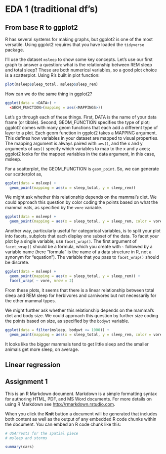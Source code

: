 # EDA 1 (traditional df's)

## From base R to ggplot2

R has several systems for making graphs, but ggplot2 is one of the most versatile. Using ggplot2 requires that you have loaded the <code>tidyverse</code> package.

I'll use the dataset <code>msleep</code> to show some key concepts. Let's use our first graph to answer a question: what is the relationship between REM sleep and total sleep? These are both numerical variables, so a good plot choice is a scatterplot. Using R's built in plot function:

```r
plot(msleep$sleep_total, msleep$sleep_rem)
```

How can we do the same thing in ggplot2?

```r
ggplot(data = <DATA>) + 
  <GEOM_FUNCTION>(mapping = aes(<MAPPINGS>))
```

Let's go through each of these things. First, DATA is the name of your data frame (or tibble). Second, GEOM_FUNCTION specifies the type of plot; ggplot2 comes with many geom functions that each add a different type of layer to a plot. Each geom function in ggplot2 takes a MAPPING argument. This defines how variables in your dataset are mapped to visual properties. The mapping argument is always paired with <code>aes()</code>, and the x and y arguments of <code>aes()</code> specify which variables to map to the x and y axes; ggplot2 looks for the mapped variables in the data argument, in this case, msleep.

For a scatterplot, the GEOM_FUNCTION is <code>geom_point</code>. So, we can generate our scatterplot as,

```r
ggplot(data = msleep) + 
  geom_point(mapping = aes(x = sleep_total, y = sleep_rem))
```

We might ask whether this relationship depends on the mammal's diet. We could approach this question by color coding the points based on what the mammal eats, as specified by the <code>vore</code> variable.

```r
ggplot(data = msleep) + 
  geom_point(mapping = aes(x = sleep_total, y = sleep_rem, color = vore))
```

Another way, particularly useful for categorical variables, is to split your plot into facets, subplots that each display one subset of the data. To facet your plot by a single variable, use <code>facet_wrap()</code>. The first argument of <code>facet_wrap()</code> should be a formula, which you create with <code>~</code> followed by a variable name (here “formula” is the name of a data structure in R, not a synonym for “equation”). The variable that you pass to <code>facet_wrap()</code> should be discrete.

```r
ggplot(data = msleep) + 
  geom_point(mapping = aes(x = sleep_total, y = sleep_rem)) + 
  facet_wrap( ~ vore, nrow = 2)
```

From these plots, it seems that there is a linear relationship between total sleep and REM sleep for herbivores and carnivores but not necessarily for the other mammal types. 

We might further ask whether this relationship depends on the mammal's diet and body size. We could approach this question by further size coding the points based on size, as specified by the <code>bodywt</code> variable.

```r
ggplot(data = filter(msleep, bodywt <= 1000)) + 
  geom_point(mapping = aes(x = sleep_total, y = sleep_rem, color = vore, size = (bodywt)))
```

It looks like the bigger mammals tend to get little sleep and the smaller animals get more sleep, on average.

## Linear regression



## Assignment 1

This is an R Markdown document. Markdown is a simple formatting syntax for authoring HTML, PDF, and MS Word documents. For more details on using R Markdown see <http://rmarkdown.rstudio.com>.

When you click the **Knit** button a document will be generated that includes both content as well as the output of any embedded R code chunks within the document. You can embed an R code chunk like this:

```r
# USArrests for the spatial piece
# msleep and storms

summary(cars)
```
